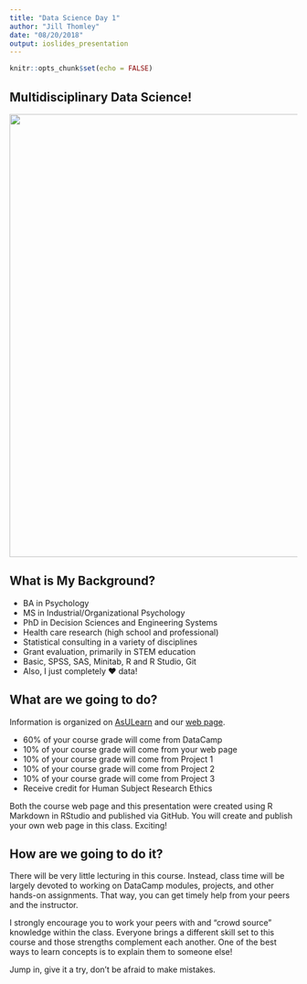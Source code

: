 ```yaml
---
title: "Data Science Day 1"
author: "Jill Thomley"
date: "08/20/2018"
output: ioslides_presentation
---
```


```r
knitr::opts_chunk$set(echo = FALSE)
```

## Multidisciplinary Data Science!

<img src = "http://i.imgur.com/aoz1BJy.jpg" width = 775/>


## What is My Background?

* BA in Psychology
* MS in Industrial/Organizational Psychology
* PhD in Decision Sciences and Engineering Systems
* Health care research (high school and professional)
* Statistical consulting in a variety of disciplines
* Grant evaluation, primarily in STEM education
* Basic, SPSS, SAS, Minitab, R and R Studio, Git
* Also, I just completely &hearts; data!


## What are we going to do?

Information is organized on [AsULearn](http://asulearn.appstate.edu) and our [web page](https://stat-jet-asu.github.io/DataScience1/).

* 60% of your course grade will come from DataCamp
* 10% of your course grade will come from your web page
* 10% of your course grade will come from Project 1
* 10% of your course grade will come from Project 2
* 10% of your course grade will come from Project 3
* Receive credit for Human Subject Research Ethics

Both the course web page and this presentation were created using R Markdown in RStudio and published via GitHub. You will create and publish your own web page in this class. Exciting!


## How are we going to do it?

There will be very little lecturing in this course. Instead, class time will be largely devoted to working on DataCamp modules, projects, and other hands-on assignments. That way, you can get timely help from your peers and the instructor. 

I strongly encourage you to work your peers with and "crowd source" knowledge within the class. Everyone brings a different skill set to this course and those strengths complement each another. One of the best ways to learn concepts is to explain them to someone else!

Jump in, give it a try, don't be afraid to make mistakes.

